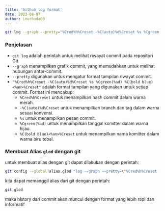 ```yaml
---
title: 'Github log format'
date: 2023-08-07
author: inurhuda00
---
```


```bash
git log --graph --pretty="%Cred%h%Creset -%C(auto)%d%Creset %s %Cgreen(%ad) %C(bold blue)<%an>%Creset"
```

### Penjelasan

-   `git log` adalah perintah untuk melihat riwayat commit pada repositori Git.
-   `--graph` menampilkan grafik commit, yang memudahkan untuk melihat hubungan antar-commit.
-   `--pretty` digunakan untuk mengatur format tampilan riwayat commit.
-   `"%Cred%h%Creset -%C(auto)%d%Creset %s %Cgreen(%ad) %C(bold blue)<%an>%Creset"` adalah format tampilan yang digunakan untuk setiap commit. Format ini mencakup:
    -   `%Cred%h%Creset` untuk menampilkan hash commit dalam warna merah.
    -   `-%C(auto)%d%Creset` untuk menampilkan branch dan tag dalam warna sesuai konvensi.
    -   `%s` untuk menampilkan pesan commit.
    -   `%Cgreen(%ad)` untuk menampilkan tanggal komitter dalam warna hijau.
    -   `%C(bold blue)<%an>%Creset` untuk menampilkan nama komitter dalam warna biru tebal.

### Membuat Alias `glod` dengan git

untuk membuat alias dengan git dapat dilakukan dengan perintah:

```bash
git config --global alias.glod "log --graph --pretty=\"%Cred%h%Creset -%C(auto)%d%Creset %s %Cgreen(%ad) %C(bold blue)<%an>%Creset\""
```

kita dapat memanggil alias dari git dengan perintah:

```bash
git glod
```

maka history dari commit akan muncul dengan format yang lebih rapi dan informatif
